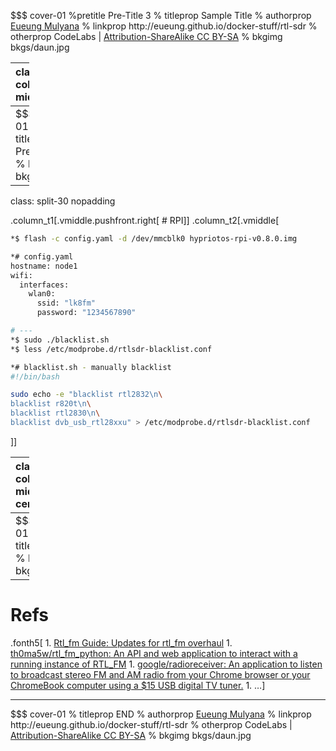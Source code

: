 $$$ cover-01 %pretitle Pre-Title 3 % titleprop Sample Title % authorprop [Eueung Mulyana](https://github.com/eueung) % linkprop http://eueung.github.io/docker-stuff/rtl-sdr % otherprop CodeLabs | [Attribution-ShareAlike CC BY-SA](https://creativecommons.org/licenses/by-sa/4.0/) % bkgimg bkgs/daun.jpg

---
class: column_t1 middle

.fonth4[
.tabtype1.fullwidth[
| Sample Outline  |
|:-------------:|
| Preparation |
| Google Radio Receiver |
| RTL-SDR with Docker |
| ... |
]]

---
$$$ cover-01 % titleprop Preparation % bkgimg bkgs/batu.jpg

---
class: split-30 nopadding 

.column_t1[.vmiddle.pushfront.right[
# RPI
]]
.column_t2[.vmiddle[

```bash
*$ flash -c config.yaml -d /dev/mmcblk0 hypriotos-rpi-v0.8.0.img

*# config.yaml
hostname: node1
wifi:
  interfaces:
    wlan0:
      ssid: "lk8fm"
      password: "1234567890"

# ---
*$ sudo ./blacklist.sh 
*$ less /etc/modprobe.d/rtlsdr-blacklist.conf 

*# blacklist.sh - manually blacklist
#!/bin/bash

sudo echo -e "blacklist rtl2832\n\
blacklist r820t\n\
blacklist rtl2830\n\
blacklist dvb_usb_rtl28xxu" > /etc/modprobe.d/rtlsdr-blacklist.conf 
```

]]

---
class: column_t1  middle center

#Start .yellow[**rtl\_tcp**] Client &amp; Connect ...

.fonth5[
We're using [SDR\#](http://airspy.com/)<br/>
or any other rtl\_tcp-compatible clients ...
]

---
$$$ cover-01 % titleprop Refs % bkgimg bkgs/batu.jpg

---
# Refs
.fonth5[
1. [Rtl_fm Guide: Updates for rtl_fm overhaul](http://kmkeen.com/rtl-demod-guide/)
1. [th0ma5w/rtl_fm_python: An API and web application to interact with a running instance of RTL_FM](https://github.com/th0ma5w/rtl_fm_python)
1. [google/radioreceiver: An application to listen to broadcast stereo FM and AM radio from your Chrome browser or your ChromeBook computer using a $15 USB digital TV tuner.](https://github.com/google/radioreceiver)
1. ...
]

---
$$$ cover-01 % titleprop END % authorprop [Eueung Mulyana](https://github.com/eueung) % linkprop http://eueung.github.io/docker-stuff/rtl-sdr % otherprop CodeLabs | [Attribution-ShareAlike CC BY-SA](https://creativecommons.org/licenses/by-sa/4.0/) % bkgimg bkgs/daun.jpg


